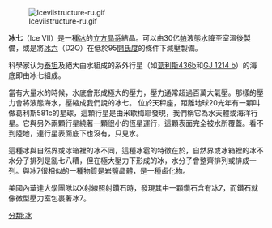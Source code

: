 {{多個問題|
{{newsrelease|time=2019-08-18T19:45:58+00:00}}
{{Expand English|Ice VII}}
{{unreferenced|time=2013-09-07T10:16:26+00:00}}
}}
{{noteTA
|1=zh-hans:開氏度; zh-hk:克氏度; zh-tw:克氏溫度;
|2=zh-hans:喷管; zh-hk:噴嘴; zh-tw:噴嘴;
}}
[[Image:Iceviistructure-ru.gif|thumb]]

'''冰七'''（Ice VII）是一種[[冰|冰]]的[[立方晶系|立方晶系]]結晶。可以由30亿[[帕|帕]]液態水降至室溫後製備，或是將[[冰六|冰六]]（D2O）在低於95[[開氏度|開氏度]]的條件下減壓製備。

科學家认为[[泰坦星|泰坦]]及絕大由水組成的系外行星（如[[葛利斯436b|葛利斯436b]]和[[GJ_1214_b|GJ 1214 b]]）的海底即由冰七組成。

當有大量水的時候，水底會形成極大的壓力，壓力通常超過百萬大氣壓。那樣的壓力會將液態海水，壓縮成我們說的冰七。
位於天秤座，距離地球20光年有一顆叫做葛利斯581c的星球，這顆行星是由米歇梅耶發現，我們稱它為水天體或海洋行星。它與另外兩顆行星繞著一顆很小的恆星運行，這顆表面完全被水所覆蓋。看不到陸地，連行星表面底下也沒有，只見水。

這種冰與自然界或冰箱裡的冰不同，這種冰雹的特徵在於，自然界或冰箱裡的冰不水分子排列是亂七八糟，但在極大壓力下形成的冰，水分子會整齊排列或排成一列。與冰7很相似的一種物質是岩鹽晶體，是一種鹵化物。

美國內華達大學團隊以X射線照射鑽石時，發現其中一顆鑽石含有冰7，而鑽石就像微型壓力室包裹著冰7。

{{冰}}
[[分類:冰|分類:冰]]